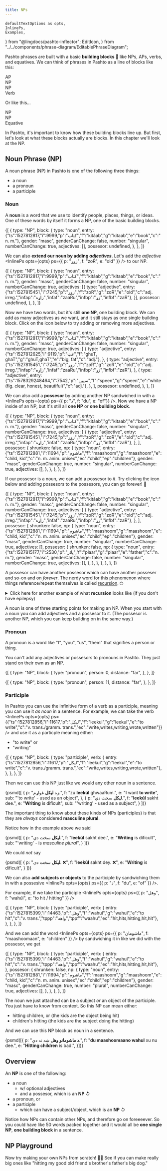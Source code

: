 ```yaml
---
title: NPs
---
```


    defaultTextOptions as opts,
    InlinePs,
    Examples,
} from "@lingdocs/pashto-inflector";
    EditIcon,
} from "../../components/phrase-diagram/EditablePhraseDiagram";

Pashto phrases are built with a basic **building blocks** 🧱 like NPs, APs, verbs, and equatives. We can think of phrases in Pashto as a line of blocks like this:

<div className="d-flex flex-row justify-content-center mb-4 mt-4">
    <div className="text-center mr-2">
        <div className="d-flex justify-content-center align-items-center" style={{
            border: "2px solid black",
            height: "2.5rem",
            width: "4rem",
        }}/>
        <div>AP</div>
    </div>
    <div className="text-center mr-2">
        <div className="d-flex justify-content-center align-items-center" style={{
            border: "2px solid black",
            height: "2.5rem",
            width: "4rem",
        }}/>
        <div>NP</div>
    </div>
    <div className="text-center mr-2">
        <div className="d-flex justify-content-center align-items-center" style={{
            border: "2px solid black",
            height: "2.5rem",
            width: "4rem",
        }}/>
        <div>NP</div>
    </div>
    <div className="text-center">
        <div className="d-flex justify-content-center align-items-center" style={{
            border: "2px solid black",
            height: "2.5rem",
            width: "4rem",
        }}/>
        <div>Verb</div>
    </div>
</div>

Or like this...

<div className="d-flex flex-row justify-content-center mb-4">
    <div className="text-center mr-2">
        <div className="d-flex justify-content-center align-items-center" style={{
            border: "2px solid black",
            height: "2.5rem",
            width: "4rem",
        }}/>
        <div>NP</div>
    </div>
    <div className="text-center mr-2">
        <div className="d-flex justify-content-center align-items-center" style={{
            border: "2px solid black",
            height: "2.5rem",
            width: "4rem",
        }}/>
        <div>NP</div>
    </div>
    <div className="text-center">
        <div className="d-flex justify-content-center align-items-center" style={{
            border: "2px solid black",
            height: "2.5rem",
            width: "4rem",
        }}/>
        <div>Equative</div>
    </div>
</div>

In Pashto, it's important to know how these building blocks line up. But first, let's look at what these blocks actually are blocks. In this chapter we'll look at the NP. 

## Noun Phrase (NP)

A noun phrase (NP) in Pashto is one of the following three things:

- a noun
- a pronoun
- a participle

### Noun

A **noun** is a word that we use to identify people, places, things, or ideas. One of these words by itself it forms a NP, one of the basic building blocks.

<EditablePhraseDiagram opts={opts}>{[
    {
        type: "NP",
        block: {
            type: "noun",
            entry: {"ts":1527812817,"i":9999,"p":"کتاب","f":"kitáab","g":"kitaab","e":"book","c":"n. m."},
            gender: "masc",
            genderCanChange: false,
            number: "singular",
            numberCanChange: true,
            adjectives: [],
            possesor: undefined,
        },
    },
]}</EditablePhraseDiagram> 

We can also **extend our noun by adding *adjectives***. Let's add the *adjective* <InlinePs opts={opts} ps={{ p: "زوړ", f: "zoR", e: "old" }} /> to our NP.

<EditablePhraseDiagram opts={opts}>{[
    {
        type: "NP",
        block: {
            type: "noun",
            entry: {"ts":1527812817,"i":9999,"p":"کتاب","f":"kitáab","g":"kitaab","e":"book","c":"n. m."},
            gender: "masc",
            genderCanChange: false,
            number: "singular",
            numberCanChange: true,
            adjectives: [{
                type: "adjective",
                entry: {"ts":1527815451,"i":7245,"p":"زوړ","f":"zoR","g":"zoR","e":"old","c":"adj. irreg.","infap":"زاړه","infaf":"zaaRu","infbp":"زړ","infbf":"zaR"},
            }],
            possesor: undefined,
        },
    },
]}</EditablePhraseDiagram>

Now we have two words, but it's still **one NP**, one building block. We can add as many adjectives as we want, and it still stays as one single building block. Click on the <EditIcon /> icon below to try adding or removing more adjectives.

<EditablePhraseDiagram opts={opts}>{[
    {
        type: "NP",
        block: {
            type: "noun",
            entry: {"ts":1527812817,"i":9999,"p":"کتاب","f":"kitáab","g":"kitaab","e":"book","c":"n. m."},
            gender: "masc",
            genderCanChange: false,
            number: "singular",
            numberCanChange: true,
            adjectives: [
                {
                    type: "adjective",
                    entry: {"ts":1527812625,"i":9119,"p":"غټ","f":"ghuT, ghaT","g":"ghuT,ghaT","e":"big, fat","c":"adj."},
                },
                {
                    type: "adjective",
                    entry: {"ts":1527815451,"i":7245,"p":"زوړ","f":"zoR","g":"zoR","e":"old","c":"adj. irreg.","infap":"زاړه","infaf":"zaaRu","infbp":"زړ","infbf":"zaR"},
                },
                {
                    type: "adjective",
                    entry: {"ts":1578329248464,"i":7542,"p":"سپین","f":"speen","g":"speen","e":"white (fig. clear, honest, beautiful)","c":"adj."},
                },
            ],
            possesor: undefined,
        },
    },
]}</EditablePhraseDiagram>

We can also add a **possesor** by adding another NP <Link to="/sandwiches/sandwiches/">sandwiched</Link> in with a <InlinePs opts={opts} ps={{ p: "د", f: "du", e: "of"}} />. Now we have a NP inside of an NP, but it's still all **one NP** or **one building block**. 

<EditablePhraseDiagram opts={opts}>{[
    {
        type: "NP",
        block: {
            type: "noun",
            entry: {"ts":1527812817,"i":9999,"p":"کتاب","f":"kitáab","g":"kitaab","e":"book","c":"n. m."},
            gender: "masc",
            genderCanChange: false,
            number: "singular",
            numberCanChange: true,
            adjectives: [
                {
                    type: "adjective",
                    entry: {"ts":1527815451,"i":7245,"p":"زوړ","f":"zoR","g":"zoR","e":"old","c":"adj. irreg.","infap":"زاړه","infaf":"zaaRu","infbp":"زړ","infbf":"zaR"},
                },
            ],
            possesor: {
                shrunken: false,
                np: {
                    type: "noun",
                    entry: {"ts":1527812881,"i":11694,"p":"ماشوم","f":"maashoom","g":"maashoom","e":"child, kid","c":"n. m. anim. unisex","ec":"child","ep":"children"},
                    gender: "masc",
                    genderCanChange: true,
                    number: "singular",
                    numberCanChange: true,
                    adjectives: [],
                },
            },
        },
    },
]}</EditablePhraseDiagram>

If our possesor is a noun, we can add a possesor to *it*. Try clicking the <EditIcon /> icon below and adding possesors to the possesors, you can go forever! 🤯

<EditablePhraseDiagram opts={opts}>{[
    {
        type: "NP",
        block: {
            type: "noun",
            entry: {"ts":1527812817,"i":9999,"p":"کتاب","f":"kitáab","g":"kitaab","e":"book","c":"n. m."},
            gender: "masc",
            genderCanChange: false,
            number: "singular",
            numberCanChange: true,
            adjectives: [
                {
                    type: "adjective",
                    entry: {"ts":1527815451,"i":7245,"p":"زوړ","f":"zoR","g":"zoR","e":"old","c":"adj. irreg.","infap":"زاړه","infaf":"zaaRu","infbp":"زړ","infbf":"zaR"},
                },
            ],
            possesor: {
                shrunken: false,
                np: {
                    type: "noun",
                    entry: {"ts":1527812881,"i":11694,"p":"ماشوم","f":"maashoom","g":"maashoom","e":"child, kid","c":"n. m. anim. unisex","ec":"child","ep":"children"},
                    gender: "masc",
                    genderCanChange: true,
                    number: "singular",
                    numberCanChange: true,
                    adjectives: [],
                    possesor: {
                        shrunken: false,
                        np: {
                            type: "noun",
                            entry: {"ts":1527815177,"i":2530,"p":"پلار","f":"plaar","g":"plaar","e":"father","c":"n. m."},
                            gender: "masc",
                            genderCanChange: false,
                            number: "singular",
                            numberCanChange: true,
                            adjectives: [],
                        },
                    },
                },
            },
        },
    },
]}</EditablePhraseDiagram>

A possesor can have another possesor which can have another posseser and so-on and on *forever*. The nerdy word for this phenomenon where things reference/repeat themselves is called [recursion](https://en.wikipedia.org/wiki/Recursion). 🤓

<details>
    <summary>Click here for another example of what <strong>recursion</strong> looks like (if you don't have epilepsy)</summary>
    <div style={{ width: "100%", height:0, paddingBottom: "51%", position: "relative" }}>
        <iframe src="https://giphy.com/embed/5xtDarxMlfVnrjN4MyQ" width="100%" height="100%" style={{ position: "absolute" }} frameBorder="0" class="giphy-embed"></iframe>
    </div>
    <p className="mt-1">The starbucks cup has a picture of a starbucks cup, which has a picture of a starbucks cup which has a...</p>
</details>

A noun is one of three starting points for making an NP. When you start with a noun you can add adjectives and a possesor to it. (The possesor is another NP, which you can keep building on in the same way.)

### Pronoun

A pronoun is a word like "I", "you", "us", "them" that signifies a person or thing.

You can't add any adjectives or possesors to pronouns in Pashto. They just stand on their own as an NP.

<EditablePhraseDiagram opts={opts}>{[
    {
        type: "NP",
        block: {
            type: "pronoun",
            person: 0,
            distance: "far",
        },
    },
]}</EditablePhraseDiagram>

<EditablePhraseDiagram opts={opts}>{[
    {
        type: "NP",
        block: {
            type: "pronoun",
            person: 11,
            distance: "far",
        },
    },
]}</EditablePhraseDiagram>

### Participle

In Pashto you can use the infinitive form of a verb as a participle, meaning you can use it *as noun* in a sentence. For example, we can take the verb <InlinePs opts={opts} ps={{"ts":1527812856,"i":11617,"p":"لیکل","f":"leekul","g":"leekul","e":"to write","c":"v. trans./gramm. trans.","ec":"write,writes,writing,wrote,written"}} /> and use it as a particple meaning either:

- "to write" or
- "writing"

<EditablePhraseDiagram opts={opts}>{[
    {
        type: "NP",
        block: {
            type: "participle",
            verb: {
                entry: {"ts":1527812856,"i":11617,"p":"لیکل","f":"leekul","g":"leekul","e":"to write","c":"v. trans./gramm. trans.","ec":"write,writes,writing,wrote,written"},
            },
        },
    },
]}</EditablePhraseDiagram>

Then we can use this NP just like we would any other noun in a sentence.

<Examples opts={opts}>{psmd([
    {
        p: "زه **لیکل** غواړم.",
        f: "zu **leekúl** ghwaaRum.",
        e: "I want **to write**",
        sub: "'to write' - used as an object",
    },
    {
        p: "**لیکل** سخت دي.",
        f: "**leekúl** sakht dee.",
        e: "**Writing** is dificult",
        sub: "'writing' - used as a subject", 
    }
])}</Examples>

The important thing to know about these kinds of NPs (participles) is that they are *always* considered **masculine plural**.

Notice how in the example above we said

<Examples opts={opts}>{psmd([
    {
        p: "**لیکل** سخت دي.",
        f: "**leekúl** sakht dee.",
        e: "**Writing** is dificult",
        sub: "'writing' - is *masculine plural*", 
    }
])}</Examples>

We could *not* say 

<Examples opts={opts}>{psmd([
    {
        p: "**لیکل** سخت دی. ❌",
        f: "**leekúl** sakht dey. ❌",
        e: "**Writing** is dificult",
    }
])}</Examples>

We can also **add subjects or objects** to the participle by <Link to="/sandwiches/sandwiches/">sandwiching</Link> them in with a possesive <InlinePs opts={opts} ps={{ p: "د", f: "du", e: "of" }} />.

For example, if we take the participle <InlinePs opts={opts} ps={{ p: "وهل", f: "wahúl", e: "to hit / hitting" }} />

<EditablePhraseDiagram opts={opts}>{[
    {
        type: "NP",
        block: {
            type: "participle",
            verb: {
                entry: {"ts":1527815399,"i":14463,"p":"وهل","f":"wahul","g":"wahul","e":"to hit","c":"v. trans.","tppp":"واهه","tppf":"waahu","ec":"hit,hits,hitting,hit,hit"},
            },
        },
    },
]}</EditablePhraseDiagram>

And we can add the word <InlinePs opts={opts} ps={{ p: "ماشومان", f: "maashoomaan", e: "children" }} /> by sandwiching it in like we did with the possesor, we get

<EditablePhraseDiagram opts={opts}>{[
    {
        type: "NP",
        block: {
            type: "participle",
            verb: {
                entry: {"ts":1527815399,"i":14463,"p":"وهل","f":"wahul","g":"wahul","e":"to hit","c":"v. trans.","tppp":"واهه","tppf":"waahu","ec":"hit,hits,hitting,hit,hit"},
            },
            possesor: {
                shrunken: false,
                np: {
                    type: "noun",
                    entry: {"ts":1527812881,"i":11694,"p":"ماشوم","f":"maashoom","g":"maashoom","e":"child, kid","c":"n. m. anim. unisex","ec":"child","ep":"children"},
                    gender: "masc",
                    genderCanChange: true,
                    number: "plural",
                    numberCanChange: true,
                    adjectives: [],
                },
            },
        },
    },
]}</EditablePhraseDiagram>

The noun we just attached can be a subject *or* an object of the participle. You just have to know from context. So this NP can mean either:

- hitting children, or (the kids are the object being hit)
- children's hitting (the kids are the subject doing the hitting)

And we can use this NP block as noun in a sentence.

<Examples opts={opts}>{psmd([{
    p: "**د ماشومانو وهل** ښه نه دي.",
    f: "**du maashoomaano wahul** xu nu dee.",
    e: "**Hitting children** is bad.",
}])}</Examples>

## Overview

An **NP** is one of the following:

- a noun
    - w/ optional adjectives
    - and a possesor, which is an **NP** ↺
- a pronoun, or
- a participle
    - which can have a subject/object, which is an **NP** ↺

Notice how NPs can contain other NPs, and therefore go on foreeeever. So you could have like 50 words packed together and it would all be **one single NP**, **one building block** in a sentence.

## NP Playground

Now try making your own NPs from scratch! 👩‍🍳 See if you can make really big ones like "hitting my good old friend's brother's father's big dog."

<NPPlayground opts={opts} />

